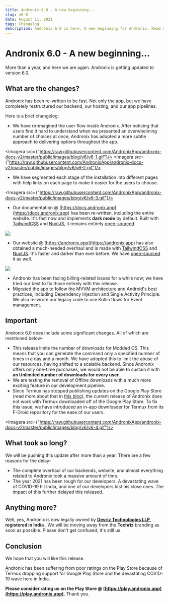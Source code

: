 ```yaml
---
title: Andronix 6.0 - A new beginning...
slug: v6-0
date: August 11, 2021
tags: Changelog
description: Andronix 6.0 is here. A new beginning for Andronix. Read more about the changes in this blog.
---
```





# Andronix 6.0 - A new beginning...

<Authors date="August 11th, 2021">
    <Author name="Prakhar Shukla" link="https://prakharshukla.dev"/>
</Authors>


More than a year, and here we are again. Andronix is getting updated to version 6.0.

## What are the changes?

Andronix has been re-written to be fast. Not only the app, but we have completely restructured our backend, our hosting, and our app pipelines.

Here is a brief changelog:

- We have re-imagined the user flow inside Andronix. After noticing that users find it hard to understand when we presented an overwhelming number of choices at once, Andronix has adopted a more subtle approach to delivering options throughout the app.

<Imagera src={"https://raw.githubusercontent.com/AndronixApp/andronix-docs-v2/master/public/images/blog/v6/v6-1.gif"}/>
<Imagera src={"https://raw.githubusercontent.com/AndronixApp/andronix-docs-v2/master/public/images/blog/v6/v6-2.gif"}/>
- We have segmented each stage of the installation into different pages with help links on each page to make it easier for the users to choose.


<Imagera src={"https://raw.githubusercontent.com/AndronixApp/andronix-docs-v2/master/public/images/blog/v6/v6-3.gif"}/>
- Our documentation @ [https://docs.andronix.app](https://docs.andronix.app) has been re-written, including the entire website. It's fast now and implements **dark mode** by default. Built with [TailwindCSS](https://tailwindcss.com) and [NuxtJS](https://nuxtjs.org), it remains entirely [open-sourced](https://github.com/AndronixApp/andronix-docs-next).

![](/images/blog/v6/v6-4.png)
- Our website @ [https://andronix.app](https://andronix.app) has also obtained a much-needed overhaul and is made with [TailwindCSS](https://tailwindcss.com) and [NuxtJS](https://nuxtjs.org). It's faster and darker than ever before. We have [open-sourced](https://github.com/AndronixApp/andronix-website-base) it as well.

![](/images/blog/v6/v6-5.png)

- Andronix has been facing billing-related issues for a while now; we have tried our best to fix those entirely with this release.
- Migrated the app to follow the MVVM architecture and Android's best practices, including Dependency Injection and Single Activity Principle. We also re-wrote our legacy code to use Kotlin flows for Event management.

## Important

Andronix 6.0 does include some significant changes. All of which are mentioned below-

- This release limits the number of downloads for Modded OS. This means that you can generate the command only a specified number of times in a day and a month. We have adopted this to limit the abuse of our resources, having shifted to a scalable backend. Since Andronix offers only one-time purchases, we would not be able to sustain it with **an Unlimited number of downloads for every user.**
- We are testing the removal of Offline downloads with a much more exciting feature in our development pipeline.
- Since Termux has stopped publishing updates on the Google Play Store (read more about that in [this blog]()), the current release of Andronix does not work with Termux downloaded off of the Google Play Store. To fix this issue, we have introduced an in-app downloader for Termux from its F-Droid repository for the ease of our users.

<Imagera src={"https://raw.githubusercontent.com/AndronixApp/andronix-docs-v2/master/public/images/blog/v6/v6-4.gif"}/>
## What took so long?

We will be pushing this update after more than a year. There are a few reasons for the delay-

- The complete overhaul of our backends, website, and almost everything related to Andronix took a massive amount of time.
- The year 2021 has been rough for our developers. A devastating wave of COVID-19 hit India, and one of our developers lost his close ones. The impact of this further delayed this released.

## Anything more?

Well, yes, Andronix is now legally owned by [**Devriz Technologies LLP**](https://devriz.com), **registered in India** . We will be moving away from the **Techriz** branding as soon as possible. Please don't get confused; it's still us.

## Conclusion

We hope that you will like this release.

Andronix has been suffering from poor ratings on the Play Store because of Termux dropping support for Google Play Store and the devastating COVID-19 wave here in India.

**Please consider rating us on the Play Store @ [https://play.andronix.app](https://play.andronix.app).** Thank you.
